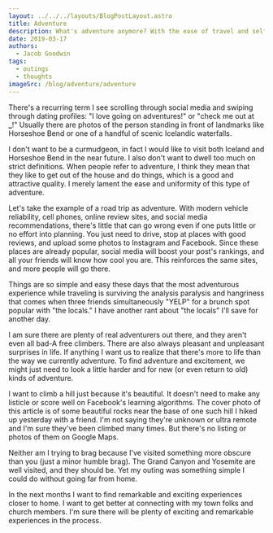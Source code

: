 ```yaml
---
layout: ../../../layouts/BlogPostLayout.astro
title: Adventure
description: What's adventure anymore? With the ease of travel and self-reinforcing social media, let's find remarkable experiences closer to home.
date: 2019-03-17
authors:
  - Jacob Goodwin
tags:
  - outings
  - thoughts
imageSrc: /blog/adventure/adventure
---
```



There's a recurring term I see scrolling through social media and swiping through dating profiles: "I love going on adventures!" or "check me out at **\_**!" Usually there are photos of the person standing in front of landmarks like Horseshoe Bend or one of a handful of scenic Icelandic waterfalls.

I don't want to be a curmudgeon, in fact I would like to visit both Iceland and Horseshoe Bend in the near future. I also don't want to dwell too much on strict definitions. When people refer to adventure, I think they mean that they like to get out of the house and do things, which is a good and attractive quality. I merely lament the ease and uniformity of this type of adventure.

Let's take the example of a road trip as adventure. With modern vehicle reliability, cell phones, online review sites, and social media recommendations, there's little that can go wrong even if one puts little or no effort into planning. You just need to drive, stop at places with good reviews, and upload some photos to Instagram and Facebook. Since these places are already popular, social media will boost your post's rankings, and all your friends will know how cool you are. This reinforces the same sites, and more people will go there.

Things are so simple and easy these days that the most adventurous experience while traveling is surviving the analysis paralysis and hangriness that comes when three friends simultaneously "YELP" for a brunch spot popular with "the locals." I have another rant about "the locals" I'll save for another day.

I am sure there are plenty of real adventurers out there, and they aren't even all bad-A free climbers. There are also always pleasant and unpleasant surprises in life. If anything I want us to realize that there's more to life than the way we currently adventure. To find adventure and excitement, we might just need to look a little harder and for new (or even return to old) kinds of adventure.

I want to climb a hill just because it's beautiful. It doesn't need to make any listicle or score well on Facebook's learning algorithms. The cover photo of this article is of some beautiful rocks near the base of one such hill I hiked up yesterday with a friend. I'm not saying they're unknown or ultra remote and I'm sure they've been climbed many times. But there's no listing or photos of them on Google Maps.

Neither am I trying to brag because I've visited something more obscure than you (just a minor humble brag). The Grand Canyon and Yosemite are well visited, and they should be. Yet my outing was something simple I could do without going far from home.

In the next months I want to find remarkable and exciting experiences closer to home. I want to get better at connecting with my town folks and church members. I'm sure there will be plenty of exciting and remarkable experiences in the process.
